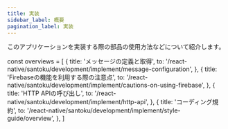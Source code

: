 ```yaml
---
title: 実装
sidebar_label: 概要
pagination_label: 実装
---
```


このアプリケーションを実装する際の部品の使用方法などについて紹介します。

<!-- textlint-disable ja-technical-writing/sentence-length,ja-technical-writing/max-comma,ja-spacing/ja-no-space-around-parentheses,jtf-style/3.3.かっこ類と隣接する文字の間のスペースの有無,ja-technical-writing/ja-no-mixed-period,ja-technical-writing/no-unmatched-pair -->

const overviews = [
  {
    title: 'メッセージの定義と取得',
    to: '/react-native/santoku/development/implement/message-configuration',
  },
  {
    title: 'Firebaseの機能を利用する際の注意点',
    to: '/react-native/santoku/development/implement/cautions-on-using-firebase',
  },
  {
    title: 'HTTP APIの呼び出し',
    to: '/react-native/santoku/development/implement/http-api',
  },
  {
    title: 'コーディング規約',
    to: '/react-native/santoku/development/implement/style-guide/overview',
  },
]

<PageList overviews={overviews} colSize={12} />

<!-- textlint-enable ja-technical-writing/sentence-length,ja-technical-writing/max-comma,ja-spacing/ja-no-space-around-parentheses,jtf-style/3.3.かっこ類と隣接する文字の間のスペースの有無,ja-technical-writing/ja-no-mixed-period,ja-technical-writing/no-unmatched-pair -->
